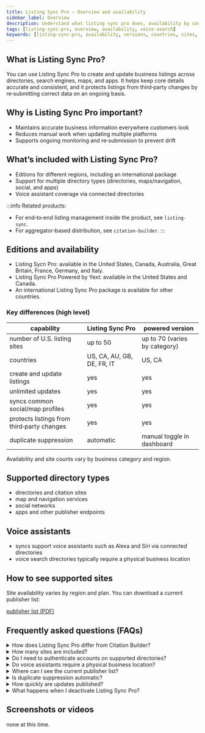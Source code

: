 ```yaml
---
title: Listing Sync Pro – Overview and availability
sidebar_label: Overview
description: Understand what listing sync pro does, availability by country, supported directory types, and voice assistant coverage.
tags: [listing-sync-pro, overview, availability, voice-search]
keywords: [listing-sync-pro, availability, versions, countries, sites, voice-assistants]
---
```


## What is Listing Sync Pro?

You can use Listing Sync Pro to create and update business listings across directories, search engines, maps, and apps. It helps keep core details accurate and consistent, and it protects listings from third‑party changes by re‑submitting correct data on an ongoing basis.

## Why is Listing Sync Pro important?

- Maintains accurate business information everywhere customers look
- Reduces manual work when updating multiple platforms
- Supports ongoing monitoring and re‑submission to prevent drift

## What’s included with Listing Sync Pro?

- Editions for different regions, including an international package
- Support for multiple directory types (directories, maps/navigation, social, and apps)
- Voice assistant coverage via connected directories

:::info
Related products:
- For end‑to‑end listing management inside the product, see `listing-sync`.
- For aggregator‑based distribution, see `citation-builder`.
:::

## Editions and availability

- Listing Sycn Pro: available in the United States, Canada, Australia, Great Britain, France, Germany, and Italy.
- Listing Sync Pro Powered by Yext: available in the United States and Canada.
- An international Listing Sync Pro package is available for other countries.

### Key differences (high level)

| capability | Listing Sync Pro | powered version |
|---|---|---|
| number of U.S. listing sites | up to 50 | up to 70 (varies by category) |
| countries | US, CA, AU, GB, DE, FR, IT | US, CA |
| create and update listings | yes | yes |
| unlimited updates | yes | yes |
| syncs common social/map profiles | yes | yes |
| protects listings from third‑party changes | yes | yes |
| duplicate suppression | automatic | manual toggle in dashboard |

Availability and site counts vary by business category and region.

## Supported directory types

- directories and citation sites
- map and navigation services
- social networks
- apps and other publisher endpoints

## Voice assistants

- syncs support voice assistants such as Alexa and Siri via connected directories
- voice search directories typically require a physical business location

## How to see supported sites

Site availability varies by region and plan. You can download a current publisher list:

<a href="/files/Yext-publishers-2024.pdf" target="_blank" download>publisher list (PDF)</a>

## Frequently asked questions (FAQs)

<details>
<summary>How does Listing Sync Pro differ from Citation Builder?</summary>

- Listing Sync Pro syncs a business name, address, phone number, and website to 40+ listing sites, with most updating instantly.
- citation builder syncs the same information to three major data providers (TransUnion's Neustar/Localeze and Foursquare). Those providers are referenced by 300+ directories that update at their own intervals, typically over about three weeks.
- in short: Listing Sync Pro provides quicker (often instant) updates to a focused network, while citation builder distributes data across a wider network over time.

</details>

<details>
<summary>How many sites are included?</summary>

Site counts vary by country and category. The table above lists typical ranges (for example, up to 40 or up to 70). Availability can change based on the publisher network.

</details>

<details>
<summary>Do I need to authenticate accounts on supported directories?</summary>

managed networks generally do not require you to authenticate accounts on supported directories. for direct social or map connections outside the managed network, you must authenticate within those platforms.

</details>

<details>
<summary>Do voice assistants require a physical business location?</summary>

voice search directories typically require a physical location.

</details>

<details>
<summary>Where can I see the current publisher list?</summary>

download the publisher list using the link above in “how to see supported sites.”

</details>

<details>
<summary>Is duplicate suppression automatic?</summary>

duplicate suppression is automatic in Listing sync Pro and a manual toggle in the Listing Sync Pro powered by Yext edition dashboard.

</details>

<details>
<summary>How quickly are updates published?</summary>

most updates on the Listing Sync Pro network are instant. updates via citation builder are published over time as downstream directories refresh.

</details>

<details>
<summary>What happens when I deactivate Listing Sync Pro?</summary>

- Listings become unmanaged by the syndication network and no longer receive updates through the product.
- Without active management, details can become outdated over time. Some sites also allow user suggestions on unclaimed listings.
- Outcomes vary by the specific services previously in use and the publishers involved.

For instructions to stop syncing immediately, see the `Stop listings from syncing` section in the Listing Sync overview.

</details>

## Screenshots or videos

none at this time.

